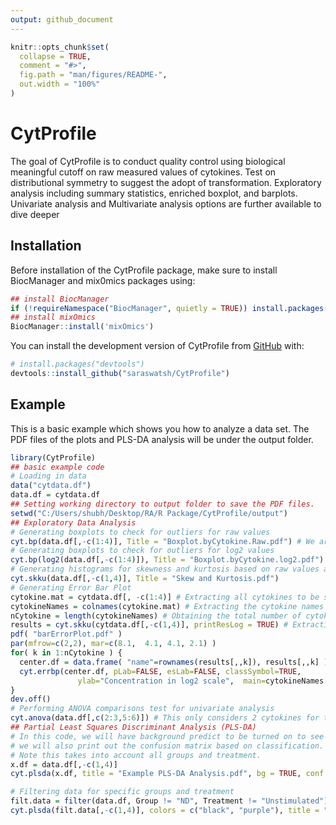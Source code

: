 ```yaml
---
output: github_document
---
```


<!-- README.md is generated from README.Rmd. Please edit that file -->

```r
knitr::opts_chunk$set(
  collapse = TRUE,
  comment = "#>",
  fig.path = "man/figures/README-",
  out.width = "100%"
)
```

# CytProfile

<!-- badges: start -->
<!-- badges: end -->

The goal of CytProfile is to conduct quality control using biological
    meaningful cutoff on raw measured values of cytokines. Test on distributional
    symmetry to suggest the adopt of transformation. Exploratory analysis including
    summary statistics, enriched boxplot, and barplots. Univariate analysis 
    and Multivariate analysis options are further available to dive deeper

## Installation

Before installation of the CytProfile package, make sure to install BiocManager and mix0mics packages using: 

```r
## install BiocManager
if (!requireNamespace("BiocManager", quietly = TRUE)) install.packages("BiocManager") 
## install mixOmics 
BiocManager::install('mixOmics')
```


You can install the development version of CytProfile from [GitHub](https://github.com/saraswatsh/CytProfile) with:

``` r
# install.packages("devtools")
devtools::install_github("saraswatsh/CytProfile")
```

## Example

This is a basic example which shows you how to analyze a data set. The PDF files of the plots and PLS-DA analysis will be under the output folder. 

```r
library(CytProfile)
## basic example code
# Loading in data
data("cytdata.df")
data.df = cytdata.df
## Setting working directory to output folder to save the PDF files. 
setwd("C:/Users/shubh/Desktop/RA/R Package/CytProfile/output")
## Exploratory Data Analysis
# Generating boxplots to check for outliers for raw values
cyt.bp(data.df[,-c(1:4)], Title = "Boxplot.byCytokine.Raw.pdf") # We are removing the first 4 columns as we only want the continuous variables. 
# Generating boxplots to check for outliers for log2 values
cyt.bp(log2(data.df[,-c(1:4)]), Title = "Boxplot.byCytokine.log2.pdf") # Make sure to use log2 to transform the cytokines and same reason as above for removing initial columns.
# Generating histograms for skewness and kurtosis based on raw values and log2 transformation
cyt.skku(data.df[,-c(1,4)], Title = "Skew and Kurtosis.pdf")
# Generating Error Bar Plot
cytokine.mat = cytdata.df[, -c(1:4)] # Extracting all cytokines to be stored in one object
cytokineNames = colnames(cytokine.mat) # Extracting the cytokine names
nCytokine = length(cytokineNames) # Obtaining the total number of cytokines
results = cyt.skku(cytdata.df[,-c(1,4)], printResLog = TRUE) # Extracting values
pdf( "barErrorPlot.pdf" )
par(mfrow=c(2,2), mar=c(8.1,  4.1, 4.1, 2.1) )
for( k in 1:nCytokine ) {
  center.df = data.frame( "name"=rownames(results[,,k]), results[,,k] )
  cyt.errbp(center.df, pLab=FALSE, esLab=FALSE, classSymbol=TRUE,
               ylab="Concentration in log2 scale",  main=cytokineNames[k] )
}
dev.off()
# Performing ANOVA comparisons test for univariate analysis
cyt.anova(data.df[,c(2:3,5:6)]) # This only considers 2 cytokines for this example only
## Partial Least Squares Discriminant Analysis (PLS-DA) 
# In this code, we will have background predict to be turned on to see the classification areas and 
# we will also print out the confusion matrix based on classification. 
# Note this takes into account all groups and treatment. 
x.df = data.df[,-c(1,4)]
cyt.plsda(x.df, title = "Example PLS-DA Analysis.pdf", bg = TRUE, conf.mat = TRUE)

# Filtering data for specific groups and treatment
filt.data = filter(data.df, Group != "ND", Treatment != "Unstimulated")
cyt.plsda(filt.data[,-c(1,4)], colors = c("black", "purple"), title = "Example PLS-DA Analysis 2.pdf", bg = TRUE, conf.mat = TRUE)
```

